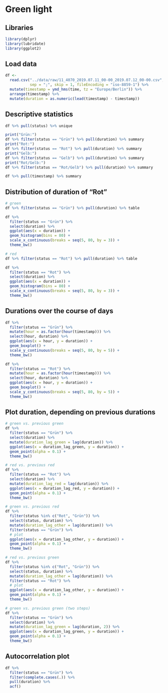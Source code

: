 # Green light

## Libraries
```r

library(dplyr)
library(lubridate)
library(ggplot2)

```

## Load data
```r

df <-
  read.csv("../data/raw/11_4070_2019.07.11_00-00_2019.07.12_00-00.csv",
           sep = ";", skip = 1, fileEncoding = "iso-8859-1") %>% 
  mutate(timestamp = ymd_hms(time, tz = "Europe/Berlin")) %>% 
  arrange(timestamp) %>% 
  mutate(duration = as.numeric(lead(timestamp) - timestamp))

```

## Descriptive statistics
```r

df %>% pull(status) %>% unique

print("Grün:")
df %>% filter(status == "Grün") %>% pull(duration) %>% summary
print("Rot:")
df %>% filter(status == "Rot") %>% pull(duration) %>% summary
print("Gelb:")
df %>% filter(status == "Gelb") %>% pull(duration) %>% summary
print("Rot/Gelb:")
df %>% filter(status == "Rot/Gelb") %>% pull(duration) %>% summary

df %>% pull(timestamp) %>% summary

```

## Distribution of duration of "Rot"
```r

# green
df %>% filter(status == "Grün") %>% pull(duration) %>% table

df %>% 
  filter(status == "Grün") %>%
  select(duration) %>% 
  ggplot(aes(x = duration)) +
  geom_histogram(bins = 80) +
  scale_x_continuous(breaks = seq(5, 80, by = 3)) +
  theme_bw()

# red
df %>% filter(status == "Rot") %>% pull(duration) %>% table

df %>% 
  filter(status == "Rot") %>%
  select(duration) %>% 
  ggplot(aes(x = duration)) +
  geom_histogram(bins = 80) +
  scale_x_continuous(breaks = seq(5, 80, by = 3)) +
  theme_bw()

```


## Durations over the course of days
```r

df %>% 
  filter(status == "Grün") %>%
  mutate(hour = as.factor(hour(timestamp))) %>% 
  select(hour, duration) %>% 
  ggplot(aes(x = hour, y = duration)) + 
  geom_boxplot() +
  scale_y_continuous(breaks = seq(5, 80, by = 5)) +
  theme_bw()

df %>% 
  filter(status == "Rot") %>%
  mutate(hour = as.factor(hour(timestamp))) %>% 
  select(hour, duration) %>% 
  ggplot(aes(x = hour, y = duration)) + 
  geom_boxplot() +
  scale_y_continuous(breaks = seq(5, 80, by = 5)) +
  theme_bw()

```

## Plot duration, depending on previous durations
```r

# green vs. previous green
df %>% 
  filter(status == "Grün") %>%
  select(duration) %>% 
  mutate(duration_lag_green = lag(duration)) %>% 
  ggplot(aes(x = duration_lag_green, y = duration)) +
  geom_point(alpha = 0.1) +
  theme_bw()

# red vs. previous red
df %>% 
  filter(status == "Rot") %>%
  select(duration) %>% 
  mutate(duration_lag_red = lag(duration)) %>% 
  ggplot(aes(x = duration_lag_red, y = duration)) +
  geom_point(alpha = 0.1) +
  theme_bw()

# green vs. previous red
df %>% 
  filter(status %in% c("Rot", "Grün")) %>%
  select(status, duration) %>% 
  mutate(duration_lag_other = lag(duration)) %>%
  filter(status == "Grün") %>% 
  # plot
  ggplot(aes(x = duration_lag_other, y = duration)) +
  geom_point(alpha = 0.1) +
  theme_bw()

# red vs. previous green
df %>% 
  filter(status %in% c("Rot", "Grün")) %>%
  select(status, duration) %>% 
  mutate(duration_lag_other = lag(duration)) %>%
  filter(status == "Rot") %>% 
  # plot
  ggplot(aes(x = duration_lag_other, y = duration)) +
  geom_point(alpha = 0.1) +
  theme_bw()

# green vs. previous green (two steps)
df %>% 
  filter(status == "Grün") %>%
  select(duration) %>% 
  mutate(duration_lag_green = lag(duration, 2)) %>% 
  ggplot(aes(x = duration_lag_green, y = duration)) +
  geom_point(alpha = 0.1) +
  theme_bw()

```

## Autocorrelation plot
```r

df %>% 
  filter(status == "Grün") %>%
  filter(complete.cases(.)) %>% 
  pull(duration) %>%
  acf()

```

